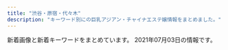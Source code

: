 ```yaml
---
title: "渋谷・原宿・代々木"
description: "キーワード別にの巨乳アジアン・チャイナエステ嬢情報をまとめました。"
---
```


新着画像と新着キーワードをまとめています。
2021年07月03日の情報です。

<DmmAffiliateIns />
<KeywordTable
  shops={
    [
    {
        "station": "JR\u6e0b\u8c37\u99c5\u30cf\u30c1\u516c\u53e3",
        "keywords": {
            "84": 53,
            "87": 13,
            "E": 6,
            "D": 14,
            "C": 57,
            "86": 13
        },
        "name": "\u9ec4\u91d1\u6d77\u5cb8",
        "img_links": [
            "http://www.ogon.work/staff/ai3.jpg",
            "http://www.ogon.work/img/interior.jpg",
            "http://www.ogon.work/staff/aya2.jpg",
            "http://www.ogon.work/img/bana02.jpg",
            "http://www.ogon.work/img/bana03.jpg",
            "http://www.ogon.work/staff/ai2.jpg",
            "http://www.ogon.work/staff/ayumi3.jpg",
            "http://www.ogon.work/staff/aya1.jpg",
            "http://www.ogon.work/staff/yuki1.jpg",
            "http://www.ogon.work/staff/aya3.jpg",
            "http://www.ogon.work/staff/yuki2.jpg",
            "http://www.ogon.work/staff/ayumi2.jpg",
            "http://www.ogon.work/staff/hana1.jpg",
            "http://www.ogon.work/staff/ayumi1.jpg",
            "http://www.ogon.work/staff/ai1.jpg",
            "http://www.ogon.work/img/s/s_qa.png",
            "http://www.ogon.work/img/icon/new.jpg",
            "http://www.ogon.work/staff/momo1.jpg",
            "http://www.ogon.work/img/contentsbottom.png"
        ],
        "url": "http://www.ogon.work/"
    },
    {
        "station": "JR\u6e0b\u8c37\u99c5\u897f\u53e3",
        "url": "http://awaawa-fairy.work/",
        "img_links": [
            "http://awaawa-fairy.work/sp/img/p-22.png",
            "http://awaawa-fairy.work/sp/img/t-a.jpg",
            "http://awaawa-fairy.work/sp/img/sta18.png",
            "http://awaawa-fairy.work/sp/img/tit.jpg",
            "http://awaawa-fairy.work/sp/img/botton.jpg",
            "http://awaawa-fairy.work/sp/img/time.jpg",
            "http://awaawa-fairy.work/img/st29.png",
            "http://awaawa-fairy.work/img/sta27.png",
            "http://awaawa-fairy.work/img/sta29.png",
            "http://awaawa-fairy.work/sp/img/sys.jpg",
            "http://awaawa-fairy.work/img/head.png",
            "http://awaawa-fairy.work/img/sta26.png",
            "http://awaawa-fairy.work/img/st17.png",
            "http://awaawa-fairy.work/img/sta15.png",
            "http://awaawa-fairy.work/sp/img/sta15.png",
            "http://awaawa-fairy.work/img/sta22.png",
            "http://awaawa-fairy.work/sp/img/t-r.jpg",
            "http://awaawa-fairy.work/sp/img/t-t.jpg",
            "http://awaawa-fairy.work/img/st26.png",
            "http://awaawa-fairy.work/sp/img/t-s.jpg",
            "http://awaawa-fairy.work/sp/img/sta27.png",
            "http://awaawa-fairy.work/img/st28.png",
            "http://awaawa-fairy.work/img/st4.png",
            "http://awaawa-fairy.work/sp/img/p-18.png",
            "http://awaawa-fairy.work/sp/img/pic.jpg",
            "http://awaawa-fairy.work/sp/img/mv.jpg",
            "http://awaawa-fairy.work/sp/img/sta28.png",
            "http://awaawa-fairy.work/img/mo.png",
            "http://awaawa-fairy.work/img/nos.png",
            "http://awaawa-fairy.work/img/st15.png",
            "http://awaawa-fairy.work/sp/img/sta22.png",
            "http://awaawa-fairy.work/img/st22.png",
            "http://awaawa-fairy.work/img/sta17.png",
            "http://awaawa-fairy.work/img/st27.png",
            "http://awaawa-fairy.work/img/st018.png",
            "http://awaawa-fairy.work/sp/img/t-o.jpg",
            "http://awaawa-fairy.work/img/st017.png",
            "http://awaawa-fairy.work/sp/img/line.jpg",
            "http://awaawa-fairy.work/sp/img/sta17.png",
            "http://awaawa-fairy.work/sp/img/add.jpg",
            "http://awaawa-fairy.work/sp/img/sta26.png",
            "http://awaawa-fairy.work/sp/img/tel.jpg",
            "http://awaawa-fairy.work/img/st18.png",
            "http://awaawa-fairy.work/img/sta28.png",
            "http://awaawa-fairy.work/sp/img/info.jpg",
            "http://awaawa-fairy.work/img/sta18.png",
            "http://awaawa-fairy.work/sp/img/pc.jpg",
            "http://awaawa-fairy.work/img/bottom.png",
            "http://awaawa-fairy.work/sp/img/sta29.png",
            "http://awaawa-fairy.work/sp/img/p-28.png"
        ],
        "name": "\u6ce1\u6ce1\u30d5\u30a7\u30a2\u30ea\u30fc",
        "keywords": {
            "87": 5,
            "D": 4,
            "86": 3,
            "F": 1,
            "88": 5,
            "85": 4,
            "C": 17,
            "E": 2
        }
    },
    {
        "url": "http://angel.est.cm/",
        "name": "Angel",
        "img_links": [
            "http://angel.est.cm/photos/sites/23/2019/11/2019110102361631.jpg",
            "http://angel.est.cm/photos/sites/23/2019/05/2019051010094748.jpg",
            "http://angel.est.cm/photos/sites/23/2019/05/2019051010094757.jpg",
            "http://angel.est.cm/img/r2.jpg",
            "http://angel.est.cm/img/footer.png",
            "http://angel.est.cm/img/r4.jpg",
            "http://angel.est.cm/photos/sites/23/2016/08/staff2.jpg",
            "http://angel.est.cm/img/top.png",
            "http://angel.est.cm/img/r1.jpg",
            "http://angel.est.cm/img/r3.jpg",
            "http://angel.est.cm/photos/sites/23/2018/10/2018100318475591.jpg",
            "http://angel.est.cm/photos/sites/23/2019/05/2019051010094797.jpg",
            "http://angel.est.cm/photos/sites/23/2019/05/2019051010094759.jpg"
        ],
        "keywords": {
            "88": 2,
            "D": 8,
            "87": 6,
            "86": 6,
            "E": 4,
            "C": 2
        },
        "station": "JR\u6e0b\u8c37\u99c5\u5bae\u76ca\u5742\u53e3"
    },
    {
        "keywords": {},
        "name": "\u30b9\u30ef\u30f3",
        "img_links": [
            "http://www.e-god.work/img/koko1.jpg",
            "http://www.e-god.work/images/info.jpg",
            "http://www.e-god.work/images/4.jpg",
            "http://www.e-god.work/images/ais.jpg",
            "http://www.e-god.work/img/zb.jpg",
            "http://www.e-god.work/images/tel.jpg",
            "http://www.e-god.work/img/yuki1.jpg",
            "http://www.e-god.work/images/line.png",
            "http://www.e-god.work/images/interior_t.jpg",
            "http://www.e-god.work/img/eri1.jpg",
            "http://www.e-god.work/img/koko2.jpg",
            "http://www.e-god.work/images/sys1.jpg",
            "http://www.e-god.work/images/int1.jpg",
            "http://www.e-god.work/images/2.jpg",
            "http://www.e-god.work/images/mobile.jpg",
            "http://www.e-god.work/images/news.jpg",
            "http://www.e-god.work/images/sys2.jpg",
            "http://www.e-god.work/images/1.jpg",
            "http://www.e-god.work/images/int2.jpg",
            "http://www.e-god.work/images/head.jpg",
            "http://www.e-god.work/images/staff_t.jpg"
        ],
        "station": "JR\u6e0b\u8c37\u99c5\u30cf\u30c1\u516c\u53e3",
        "url": "http://www.e-god.work/"
    },
    {
        "name": "\u6953",
        "keywords": {},
        "station": "JR\u4ee3\u3005\u6728\u99c5",
        "url": "http://www.kaede-es.club/",
        "img_links": [
            "http://www.kaede-es.club/images/nav/nav-sys.jpg",
            "http://www.kaede-es.club/images/shop/DSC_0086-300x199.jpg",
            "http://www.kaede-es.club/images/index-tiba_02.jpg",
            "http://www.kaede-es.club/images/staff/4/yuyu2.jpg",
            "http://www.kaede-es.club/images/index-tiba_10.jpg",
            "http://www.kaede-es.club/psd/off32.jpg",
            "http://www.kaede-es.club/images/staff/4/sati.jpg",
            "http://www.kaede-es.club/images/staff/2/hana.jpg",
            "http://www.kaede-es.club/images/staff/2/7.jpg",
            "http://www.kaede-es.club/images/shop/DSC_0087-221x300.jpg",
            "http://www.kaede-es.club/images/nav/nav-staff.jpg",
            "http://www.kaede-es.club/images/index-tiba_04.jpg",
            "http://www.kaede-es.club/images/index-tiba_09.jpg",
            "http://www.kaede-es.club/images/staff/900938665947495901-225x300.jpg",
            "http://www.kaede-es.club/images/staff/2/momo.jpg",
            "http://www.kaede-es.club/psd/off2-1.jpg",
            "http://www.kaede-es.club/images/shop/DSC_0998-199x300.jpg",
            "http://www.kaede-es.club/images/nav/nav-job.jpg",
            "http://www.kaede-es.club/images/staff/neinei2.jpg",
            "http://www.kaede-es.club/css/2.jpeg",
            "http://www.kaede-es.club/images/t-off-ico.jpg",
            "http://www.kaede-es.club/images/staff/6.jpg",
            "http://www.kaede-es.club/images/index-tiba_13.jpg",
            "http://www.kaede-es.club/images/staff/mimi.jpg",
            "http://www.kaede-es.club/images/staff/2/riri.jpg"
        ]
    },
    {
        "img_links": [
            "http://kokoronosato.tyo.cm/images/room2.jpg",
            "http://kokoronosato.tyo.cm/photos/sites/15/2020/08/2020082203150030.jpg",
            "http://kokoronosato.tyo.cm/link/massage-de_88_31.jpg",
            "http://kokoronosato.tyo.cm/images/themes/pink/line.png",
            "http://kokoronosato.tyo.cm/photos/sites/15/2019/07/2019072809450776.jpg",
            "http://kokoronosato.tyo.cm/images/themes/pink/r3.jpg",
            "http://kokoronosato.tyo.cm/images/themes/pink/s_link.png",
            "http://kokoronosato.tyo.cm/photos/sites/15/2019/07/2019072809465934.jpg",
            "http://kokoronosato.tyo.cm/images/room4.jpg",
            "http://kokoronosato.tyo.cm/images/themes/pink/s_news.png",
            "http://kokoronosato.tyo.cm/photos/sites/15/2020/08/2020082205444313.jpg",
            "http://kokoronosato.tyo.cm/link/e0016.jpg",
            "http://kokoronosato.tyo.cm/images/themes/pink/s_pickup.png",
            "http://kokoronosato.tyo.cm/photos/sites/15/2020/08/2020082205443766.jpg",
            "http://kokoronosato.tyo.cm/photos/sites/15/2020/08/2020082203135850.jpg",
            "http://kokoronosato.tyo.cm/images/themes/pink/s_newface.png",
            "http://kokoronosato.tyo.cm/link/walker88.jpg",
            "http://kokoronosato.tyo.cm/photos/sites/15/2020/08/2020082205444661.jpg",
            "http://kokoronosato.tyo.cm/images/themes/pink/s_ranking.png",
            "http://kokoronosato.tyo.cm/images/themes/pink/no2.png",
            "http://kokoronosato.tyo.cm/photos/sites/15/2019/07/2019072809445954.jpg",
            "http://kokoronosato.tyo.cm/images/themes/pink/no1.png",
            "http://kokoronosato.tyo.cm/images/themes/pink/s_staff.png",
            "http://kokoronosato.tyo.cm/images/themes/pink/mobile.jpg",
            "http://kokoronosato.tyo.cm/link/esthelove88-31.jpg",
            "http://kokoronosato.tyo.cm/photos/sites/15/2019/07/2019072809470568.jpg",
            "http://kokoronosato.tyo.cm/link/8831.jpg",
            "http://kokoronosato.tyo.cm/images/room3.jpg",
            "http://kokoronosato.tyo.cm/images/room1.jpg",
            "http://menlog.net/link/menlog8831.jpg",
            "http://kokoronosato.tyo.cm/link/88x31b.jpg"
        ],
        "keywords": {
            "85": 4,
            "86": 12,
            "83": 4,
            "D": 24,
            "C": 19,
            "87": 8
        },
        "station": "JR\u6e0b\u8c37\u99c5\u6771\u53e3",
        "url": "http://kokoronosato.tyo.cm/",
        "name": "\u68ee\u306e\u9999"
    },
    {
        "keywords": {},
        "url": "http://www.aixin.co.jp/",
        "img_links": [
            "http://www.aixin.co.jp/images/staff/sara/1.jpg",
            "http://www.aixin.co.jp/images/staff/anna/2.png",
            "http://www.aixin.co.jp/images/costume/7.png",
            "http://www.aixin.co.jp/images/staff/koko/koko.png",
            "http://www.aixin.co.jp/images/staff/chiemi/chiemi.jpg",
            "http://www.aixin.co.jp/images/staff/miharu/miharu.png",
            "http://www.aixin.co.jp/images/price/hirou.jpg",
            "http://www.aixin.co.jp/images/staff/ayaka/ayaka.jpg",
            "http://www.aixin.co.jp/images/staff/ruru2/2.jpg",
            "http://www.aixin.co.jp/images/staff/mirai/mirai.png",
            "http://www.aixin.co.jp/images/costume/4.png",
            "http://www.aixin.co.jp/images/staff/aki/aki.png",
            "http://www.aixin.co.jp/images/staff/ayaka/1.jpg",
            "http://www.aixin.co.jp/images/staff/ruru2/ruru2.jpg",
            "http://www.aixin.co.jp/images/top/top.jpg",
            "http://www.aixin.co.jp/images/staff/miki/miki.jpg",
            "http://www.aixin.co.jp/images/staff/jyujyu/1.jpg",
            "http://www.aixin.co.jp/images/staff/anna/anna.jpg",
            "http://www.aixin.co.jp/images/staff/haruka2/haruka2.png",
            "http://www.aixin.co.jp/images/costume/3.png",
            "http://www.aixin.co.jp/images/staff/mimi2/mimi2.png",
            "http://www.aixin.co.jp/images/price/tokusen.jpg",
            "http://www.aixin.co.jp/images/map/google.png",
            "http://www.aixin.co.jp/images/staff/miya2/miya2.jpg",
            "http://www.aixin.co.jp/images/staff/miki/2.jpg",
            "http://www.aixin.co.jp/images/price/long.jpg",
            "http://www.aixin.co.jp/images/staff/ran/ran.png",
            "http://www.aixin.co.jp/images/staff/anna/1.png",
            "http://www.aixin.co.jp/images/staff/yui2/yui2.png",
            "http://www.aixin.co.jp/images/staff/mika2/2.png",
            "http://www.aixin.co.jp/images/staff/yuzu/2.jpg",
            "http://www.aixin.co.jp/images/staff/eri/eri.png",
            "http://www.aixin.co.jp/images/costume/2.png",
            "http://www.aixin.co.jp/images/staff/jyujyu/jyujyu.jpg",
            "http://www.aixin.co.jp/images/costume/1.png",
            "http://www.aixin.co.jp/images/staff/yuzu/yuzu.jpg",
            "http://www.aixin.co.jp/images/top_pic/top2.jpg",
            "http://www.aixin.co.jp/images/wanted/wanted.png",
            "http://www.aixin.co.jp/images/staff/ruri2/ruri2.png",
            "http://www.aixin.co.jp/images/costume/6.png",
            "http://www.aixin.co.jp/images/staff/mika2/mika2.png",
            "http://www.aixin.co.jp/images/staff/rara/rara.png",
            "http://www.aixin.co.jp/images/staff/mika2/1.png",
            "http://www.aixin.co.jp/images/staff/sara/sara.jpg",
            "http://www.aixin.co.jp/images/price/aroma.jpg",
            "http://www.aixin.co.jp/images/staff/akane/akane.png"
        ],
        "name": "\u30a2\u30a4\u30b7\u30f3",
        "station": "JR\u6e0b\u8c37\u99c5"
    }
]
}
/>
<DmmAffiliateScript />
